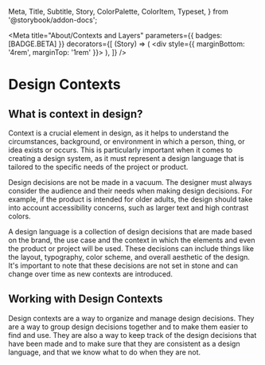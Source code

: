   Meta,
  Title,
  Subtitle,
  Story,
  ColorPalette,
  ColorItem,
  Typeset,
} from '@storybook/addon-docs';

<Meta
  title="About/Contexts and Layers"
  parameters={{ badges: [BADGE.BETA] }}
  decorators={[
    (Story) => (
      <div style={{ marginBottom: '4rem', marginTop: '1rem' }}>
        <Story />
      </div>
    ),
  ]}
/>

# Design Contexts

## What is context in design?

Context is a crucial element in design, as it helps to understand the circumstances, background, or environment in which a person, thing, or idea exists or occurs. This is particularly important when it comes to creating a design system, as it must represent a design language that is tailored to the specific needs of the project or product.

Design decisions are not be made in a vacuum. The designer must always consider the audience and their needs when making design decisions. For example, if the product is intended for older adults, the design should take into account accessibility concerns, such as larger text and high contrast colors.

A design language is a collection of design decisions that are made based on the brand, the use case and the context in which the elements and even the product or project will be used. These decisions can include things like the layout, typography, color scheme, and overall aesthetic of the design. It's important to note that these decisions are not set in stone and can change over time as new contexts are introduced.

## Working with Design Contexts

Design contexts are a way to organize and manage design decisions. They are a way to group design decisions together and to make them easier to find and use. They are also a way to keep track of the design decisions that have been made and to make sure that they are consistent as a design language, and that we know what to do when they are not.
